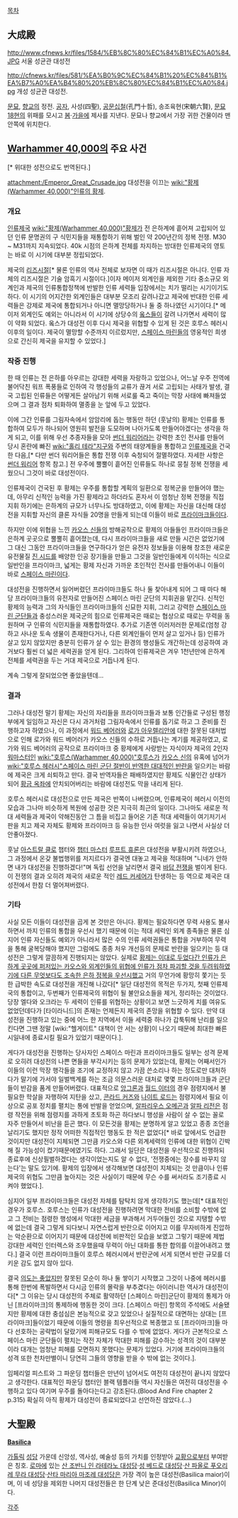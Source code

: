 [[목차]]

== 大成殿 ==
http://www.cfnews.kr/files/1584/%EB%8C%80%EC%84%B1%EC%A0%84.JPG
서울 성균관 대성전

http://cfnews.kr/files/581/%EA%B0%9C%EC%84%B1%20%EC%84%B1%EA%B7%A0%EA%B4%80%20%EB%8C%80%EC%84%B1%EC%A0%84.jpg
개성 성균관 대성전.

[[문묘]], [[향교]]의 정전. [[공자]], 사성(四聖), [[공문십철]](孔門十哲), 송조육현(宋朝六賢), [[배향공신|문묘 18현]]의 위패를 모시고 [[봄]]·[[가을]]에 제사를 지낸다. 문묘나 향교에서 가장 귀한 건물이라 맨 안쪽에 위치한다. 

== [[Warhammer 40,000]]의 주요 사건 ==
{{{+1 '''The Great Crusade'''}}}[* 위대한 성전으로도 번역된다.]

attachment:/Emperor_Great_Crusade.jpg
대성전을 이끄는 [[wiki:"황제(Warhammer 40,000)"인류의 황제]].

=== 개요 ===
[[인류제국]] [[wiki:"황제(Warhammer 40,000)"황제]]가 전 은하계에 흩어져 고립되어 있던 인류 문명권의 구 식민지들을 재통합하기 위해 벌인 약 200년간의 정복 전쟁. M30 ~ M31까지 지속되었다. 40k 시점의 은하계 전체를 차지하는 방대한 인류제국의 영토는 바로 이 시기에 대부분 정립되었다.

제국의 [[리즈시절]][* 물론 인류의 역사 전체로 보자면 이 때가 리즈시절은 아니다. 인류 자체의 리즈시절은 기술 암흑기 시절이다.]이자 메이저 외계인을 제외한 기타 중소규모 외계인과 제국의 인류통합정책에 반발한 인류 세력들 입장에서는 치가 떨리는 시기이기도 하다. 이 시기의 어지간한 외계인들은 대부분 모조리 갈려나갔고 제국에 반대한 인류 세력들은 강제로 제국에 통합되거나 아니면 멸망당하거나 둘 중 하나였던 시기이다.[* 메이저 외계인도 예외는 아니라서 이 시기에 상당수의 [[옼스]]들이 갈려 나가면서 세력이 많이 약화 되었다. 옼스가 대성전 이후 다시 제국을 위협할 수 있게 된 것은 호루스 헤러시 이후의 일이다. 제국이 멸망할 수준까지 이르렀지만, [[스페이스 마린]]들의 영웅적인 희생으로 간신히 제국을 유지할 수 있었다.]

=== 작중 진행 ===
한 때 인류는 전 은하를 아우르는 강대한 세력을 자랑하고 있었으나, 어느날 우주 전역에 불어닥친 워프 폭풍들로 인하여 각 행성들의 교류가 끊겨 서로 고립되는 사태가 발생, 결국 고립된 인류들은 어떻게든 살아남기 위해 서로룰 죽고 죽이는 막장 사태에 빠져들었으며 그 결과 점차 퇴화하여 멸종을 눈 앞에 두고 있었다.

이에 그간 인류를 그림자속에서 암암리에 돕는 행동만 하던 (훗날의) 황제는 인류를 통합하여 모두가 하나되어 영원히 발전을 도모하며 나아가도록 만들어야겠다는 생각을 하게 되고, 이를 위해 우선 추종자들을 모아 [[썬더 워리어]]라는 강력한 초인 전사를 만들어 당시 혼란에 빠진 [[wiki:"홀리 테라"지구]]와 주변의 태양계들을 통합하고 [[인류제국]]을 건국한 다음,[* 다만 썬더 워리어들은 통합 전쟁 이후 숙청되어 절멸하였다. 자세한 사항은 [[썬더 워리어]] 항목 참고.] 전 우주에 뿔뿔이 흩어진 인류들도 하나로 뭉칠 정복 전쟁을 세웠으니 그것이 바로 대성전이다.

인류제국이 건국된 후 황제는 우주를 통합할 계획의 일환으로 정복군을 만들어야 했는데, 아무리 신적인 능력을 가진 황제라고 하더라도 혼자서 이 엄청난 정복 전쟁을 직접 지휘 하기에는 은하계의 규모가 너무나도 방대하였고, 이에 황제는 자신을 대신해 대성전을 지휘할 자신의 클론 자식들 20명을 만들게 되는데 이들이 바로 [[프라이마크]]들이다. 

하지만 이에 위협을 느낀 [[카오스 신]]들의 방해공작으로 황제의 아들들인 프라이마크들은 은하계 곳곳으로 뿔뿔히 흩어졌는데, 다시 프라이마크들을 새로 만들 시간은 없었기에 그 대신 그동안 프라이마크들을 연구하다가 얻은 유전자 정보들을 이용해 창조한 새로운 유전물질 [[진 시드]]를 배양한 인공 장기들을 만들고 그것을 일반인들에게 이식하는 식으로 일반인을 프라이마크, 넓게는 황제 자신과 가까운 초인적인 전사를 만들어내니 이들이 바로 [[스페이스 마린]]이다.

대성전을 진행하면서 잃어버렸던 프라이마크들도 하나 둘 찾아내게 되어 그 때 마다 해당 프라이마크들의 유전자로 만들어진 스페이스 마린 군단의 지휘권을 맡긴다. 신적인 황제의 능력과 그의 자식들인 프라이마크들의 신묘한 지휘, 그리고 강력한 [[스페이스 마린 군단]]들과 충성스러운 제국군의 힘으로 인류제국은 때로는 협상으로 때로는 무력을 동원하며 구 인류의 식민지들을 재통합하였다. 추가로 기존엔 이러저러한 문제로(엄청 강하고 사나운 토속 생물이 존재한다거나, 다른 외계인들이 먼저 살고 있거나 등) 인류가 살고 있지 않았지만 충분히 인류가 살 수 있는 환경의 행성들도 개간하는데 성공하여 과거보다 훨씬 더 넓은 세력권을 얻게 된다. 그리하여 인류제국은 겨우 1천년만에 은하계 전체를 세력권을 두는 거대 제국으로 거듭나게 된다.

계속 그렇게 잘되었으면 좋았을텐데...

=== 결과 ===
그러나 대성전 말기 황제는 자신의 자리들을 프라이마크들과 보통 인간들로 구성된 행정부에게 일임하고 자신은 다시 과거처럼 그림자속에서 인류를 돕기로 하고 그 준비를 진행하고자 하였으나, 이 과정에서 [[워드 베어러]]와 [[로가 아우렐리안]]에 대한 잘못된 대처법으로 인해 로가와 워드 베어러가 카오스 신들의 수하로 거듭나는 계기를 제공하였고, 로가와 워드 베어러의 공작으로 프라이마크 중 황제에게 사랑받는 자식이자 제국의 2인자 [[워마스터]]인 [[wiki:"호루스(Warhammer 40,000)"호루스]]가 [[카오스 신]]의 유혹에 넘어가 [[wiki:"호루스 헤러시"스페이스 마린 군단 절반이 반역한 대대적인 반란]]을 일으키는 바람에 제국은 크게 쇠퇴하고 만다. 결국 반역자들은 패배하였지만 황제도 식물인간 상태가 되어 [[황금 옥좌]]에 안치되어버리는 바람에 대성전도 막을 내리게 된다.

호루스 헤러시로 대성전으로 만든 제국은 반쪽이 나버렸으며, 인류제국이 헤러시 이전의 모습과 그나마 비슷하게 복원에 성공한 것은 지극히 최근의 일이다. 그나마도 새로운 적대 세력들과 제국이 약해진동안 그 틈을 비집고 들어온 기존 적대 세력들이 여기저기서 판을 치고 제국 자체도 황제와 프라이마크 등 유능한 인사 여럿을 잃고 나면서 사실상 더 안좋아졌다.

훗날 [[아스트랄 클로]] 챕터와 [[챕터 마스터]] [[휴론 블랙하트|루프트 휴론]]은 대성전을 부활시키려 하였으나, 그 과정에서 온갖 불법행위를 저지르다가 결국엔 대놓고 제국을 적대하며 "니네가 안하면 내가 대성전을 진행하겠다!"며 독립 선언을 날리면서 결국 [[바답 전쟁]]을 벌이게 된다. 이 전쟁의 결과 오히려 제국의 새로운 적인 [[레드 커세어]]가 탄생하는 등 역으로 제국은 대성전에서 한참 더 멀어져버렸다.

=== 기타 ===
사실 모든 이들이 대성전을 곱게 본 것만은 아니다. 황제는 필요하다면 무력 사용도 불사하면서 까지 인류의 통합을 우선시 했기 때문에 이는 적대 세력인 외계 종족들은 물론 심지어 인류 자신들도 예외가 아니라서 많은 수의 인류 세력권들은 통합을 거부하여 무력을 통해 굴복당해야 했지만 그럼에도 종종 처우 개선등의 문제로 반란을 일으키는 등 대성전은 그렇게 깔끔하게 진행되지는 않았다. 실제로 [http://gall.dcinside.com/board/view/?id=warhammer&no=1317896&page=1&search_pos=&s_type=search_all&s_keyword=%EC%9E%84%ED%8E%98%EB%A6%AC%EC%96%BC 황제는 이대로 두었다간 인류가 은하계 곳곳에 퍼저있는 카오스와 외계인들의 위협에 인류가 점차 파괴할 것을 두려워하였기에 다른 무엇보다도 조속한 은하 정복을 우선시했고] 거의 무언가에 황망히 쫓기는 듯한 급박한 속도로 대성전을 개진해 나갔다[* 일단 대성전의 목적은 두가지, 첫째 인류제국의 통합이고, 두번째가 인류제국의 위협이 될 불안요소들을 제거, 정리하는 것이었다. 당장 엘다와 오크라는 두 세력이 인류를 위협하는 상황이고 보면 느긋하게 치를 여유도 없었던데다가 [타이라니드]의 존재는 언제든지 제국의 존망을 위협할 수 있다. 만약 대성전을 진행하고 있는 중에 어느 한 지역에서 이들 세력중 하나가 갑툭튀해 난리를 일으킨다면 그땐 정말 [wiki:"헬게이트" 대책이 안 서는 상황]이 나오기 때문에 최대한 빠른시일내에 종료시킬 필요가 있었기 때문이다.].

게다가 대성전을 진행하는 당사자인 스페이스 마린과 프라이마크들도 일부는 성격 문제로 오히려 대성전의 나쁜 면들을 부각시키는 등의 문제가 있었는데, 황제는 어째서인가 이들의 이런 막장 행각들을 조기에 교정하지 않고 가끔 쓴소리나 하는 정도로만 대처하다가 말기에 가서야 일벌백계를 하는 조금 의문스러운 대처로 몇몇 프라이마크들과 군단들이 반감을 품게 만들어버렸다. 대표적으로 [[앙그론]]과 [[월드 이터]]의 경우 점령지에서 불필요한 학살을 자행하여 지탄을 샀고, [[콘라드 커즈]]와 [[나이트 로드]]는 점령지에서 필요 이상으로 공포 정치를 펼치는 통에 반발을 얻었으며, [[알파리우스 오메곤]]과 [[알파 리전]]은 점령 작전을 위해 점령지를 과하게 초토화 하곤 하다보니 행성을 사람이 살 수 없는 꼴로 자주 만들어서 비난을 듣곤 했다. 이 모든것을 황제는 분명하게 알고 있었고 종종 조언을 날리기도 했지만 정작 어떠한 직접적인 행동도 한 적은 없었다[* 바로 앞에서도 언급한 것이지만 대성전이 지체되면 그만큼 카오스와 다른 외계세력의 인류에 대한 위협이 긴박해 질 가능성이 컸기때문에였기도 하다. 그래서 일단은 대성전을 우선적으로 진행하되 종료후에 신상필벌하겠다는 생각이었는지도 알 수 없다, '전쟁중에는 장수를 바꾸지 않는다'는 말도 있기에. 황제의 입장에서 생각해보면 대성전이 지체되는 것 만큼이나 인류제국의 위협도 그만큼 높아지는 것은 사실이기 때문에 무슨 수를 써서라도 조기종료 시켜야 했었다.].

심지어 일부 프라이마크들은 대성전 자체를 탐탁치 않게 생각하기도 했는데[* 대표적인 경우가 호루스. 호루스는 인류가 대성전을 진행하려면 막대한 전비를 소비할 수밖에 없고 그 전비는 점령한 행성에서 막대한 세금을 부과해서 거두어들인 것으로 지탱할 수밖에 없는데 결국 그렇게 되다보니 자연스럽게 반란으로 이어지고 이를 무자비하게 진압하는 악순환으로 이어지기 때문에 대성전에 비판적인 모습을 보였고 그렇기 때문에 제법 강대한 세력인 인터렉스와 조우했을때 무력이 아닌 대화를 통한 합의를 이끌어내려고 했다.] 결국 이런 프라이마크들이 호루스 헤러시에서 반란군에 서게 되면서 반란 규모를 더 키운 감도 없지 않아 있다.

결국 [[의도는 좋았다|의도는 좋았지만]] 잘못된 모순이 하나 둘 쌓이기 시작했고 그것이 나중에 헤러시를 통해 한번에 폭발하면서 다시금 인류의 몰락을 부추겼다는 아이러니한 역사가 대성전이다[* 그 이유는 당시 대성전의 주체로 활약하던 [스페이스 마린]군단이 황제의 통제가 아닌 [프라이마크]의 통제하에 행동한 것이 크다. [스페이스 마린] 항목의 주석에도 서술됐지만 황제에 대한 충섬심은 본능적으로 갖고 있었으나 실질적으로 대면하는 상대는 [프라이마크]들이었기 때문에 이들의 명령을 최우선적으로 복종했고 또 [프라이마크]들 마다 선호하는 공략법이 달랐기에 피해규모도 다를 수 밖에 없었다. 게다가 근본적으로 스페이스 마린 군단들이 펼치는 작전 자체가 막대한 피해를 감수하는 성격의 것이 대부분이라 대개는 엄청난 피해를 모면하지 못했다는 문제가 있었다. 거기에 프라이마크들의 성격 또한 천차만별이니 당연히 그들의 영향을 받을 수 밖에 없는 것이다.].


임페리얼 피스트와 그 파운딩 챕터들은 만년이 넘어서도 여전히 대성전이 끝나지 않았다고 생각한다. 대표적인 파운딩 챕터인 블랙 템플러들 역시 자신들은 여전히 대성전을 수행하고 있다 여기며 우주를 돌아다는다고 강조된다.(Blood And Fire chapter 2 p.315) 확실히 아직 황제가 대성전이 종료되었다고 선언하진 않았다.(...)
== 大聖殿 ==
'''[[바실리카|Basilica]]'''

[[가톨릭]] [[성당]] 가운데 신앙성, 역사성, 예술성 등의 가치를 인정받아 [[교황]]으로부터 부여받은 칭호. [[로마]]에 있는 [[산 조반니 인 라테라노 대성당]]·[[성 베드로 대성당]]·[[산 파올로 푸오리 레 무라 대성당]]·[[산타 마리아 마조레 대성당]]은 가장 격이 높은 대성전(Basilica maior)이며, 이 네 성당을 제외한 나머지 대성전들은 한 단계 낮은 준대성전(Basilica Minor)이다. 

[[각주]]
